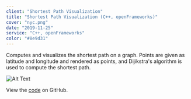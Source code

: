 ```yaml
---
client: "Shortest Path Visualization"
title: "Shortest Path Visualization (C++, openFrameworks)"
cover: "nyc.png"
date: "2019-11-25"
service: "C++, openFrameworks"
color: "#8e9d31"
---
```


Computes and visualizes the shortest path on a graph. Points are given as latitude and longitude and rendered as points, and Dijikstra's algorithm is used to compute the shortest path.

![Alt Text](nyc.png "NYC")

View the [code](http://github.com/sambeebe/ofxShortestPath " ") on GitHub.
